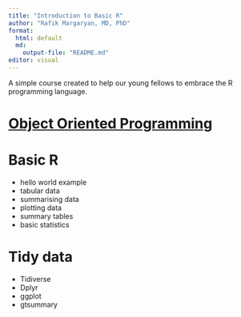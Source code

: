 ```yaml
---
title: "Introduction to Basic R"
author: "Rafik Margaryan, MD, PhD"
format:
  html: default 
  md: 
    output-file: "README.md"
editor: visual
---
```


A simple course created to help our young fellows to embrace the R programming language.

# [Object Oriented Programming](object-oriented-programming-language.html)

# Basic R

-   hello world example
-   tabular data
-   summarising data
-   plotting data
-   summary tables
-   basic statistics

# Tidy data

-   Tidiverse
-   Dplyr
-   ggplot
-   gtsummary
